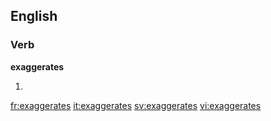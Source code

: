 
==English==

===Verb===
'''exaggerates'''

# {{third-person singular of|[[exaggerate]]}}

[[fr:exaggerates]]
[[it:exaggerates]]
[[sv:exaggerates]]
[[vi:exaggerates]]